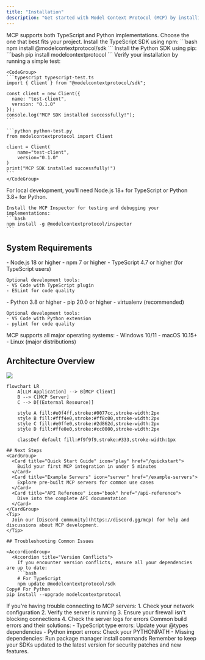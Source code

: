```yaml
---
title: "Installation"
description: "Get started with Model Context Protocol (MCP) by installing the SDK for your preferred language"
---
```


<Note>
  MCP supports both TypeScript and Python implementations. Choose the one that best fits your project.
</Note>

<Steps>
  <Step title="Choose Your SDK">
    <Tabs>
      <Tab title="TypeScript">
        Install the TypeScript SDK using npm:
        ```bash
        npm install @modelcontextprotocol/sdk
        ```
      </Tab>
      <Tab title="Python">
        Install the Python SDK using pip:
        ```bash
        pip install modelcontextprotocol
        ```
      </Tab>
    </Tabs>
  </Step>

  <Step title="Verify Installation">
    Verify your installation by running a simple test:

    <CodeGroup>
    ```typescript typescript-test.ts
    import { Client } from "@modelcontextprotocol/sdk";

    const client = new Client({
      name: "test-client",
      version: "0.1.0"
    });
    console.log("MCP SDK installed successfully!");
    ```

    ```python python-test.py
    from modelcontextprotocol import Client

    client = Client(
        name="test-client",
        version="0.1.0"
    )
    print("MCP SDK installed successfully!")
    ```
    </CodeGroup>
  </Step>

  <Step title="Set Up Development Environment">
    <Info>
      For local development, you'll need Node.js 18+ for TypeScript or Python 3.8+ for Python.
    </Info>

    Install the MCP Inspector for testing and debugging your implementations:
    ```bash
    npm install -g @modelcontextprotocol/inspector
    ```
  </Step>
</Steps>

## System Requirements

<AccordionGroup>
  <Accordion title="TypeScript Requirements" icon="js">
    - Node.js 18 or higher
    - npm 7 or higher
    - TypeScript 4.7 or higher (for TypeScript users)
    
    Optional development tools:
    - VS Code with TypeScript plugin
    - ESLint for code quality
  </Accordion>

  <Accordion title="Python Requirements" icon="python">
    - Python 3.8 or higher
    - pip 20.0 or higher
    - virtualenv (recommended)
    
    Optional development tools:
    - VS Code with Python extension
    - pylint for code quality
  </Accordion>

  <Accordion title="Operating System Support" icon="computer">
    MCP supports all major operating systems:
    - Windows 10/11
    - macOS 10.15+
    - Linux (major distributions)
  </Accordion>
</AccordionGroup>

## Architecture Overview

<Frame>
  <img src="/images/mcp-architecture.png" />
</Frame>

```mermaid
flowchart LR
    A[LLM Application] --> B[MCP Client]
    B --> C[MCP Server]
    C --> D[(External Resource)]
    
    style A fill:#e0f4ff,stroke:#0077cc,stroke-width:2px
    style B fill:#fff4e0,stroke:#ff8c00,stroke-width:2px
    style C fill:#e0ffe0,stroke:#2d862d,stroke-width:2px
    style D fill:#ffe0e0,stroke:#cc0000,stroke-width:2px

    classDef default fill:#f9f9f9,stroke:#333,stroke-width:1px

## Next Steps
<CardGroup>
  <Card title="Quick Start Guide" icon="play" href="/quickstart">
    Build your first MCP integration in under 5 minutes
  </Card>
  <Card title="Example Servers" icon="server" href="/example-servers">
    Explore pre-built MCP servers for common use cases
  </Card>
  <Card title="API Reference" icon="book" href="/api-reference">
    Dive into the complete API documentation
  </Card>
</CardGroup>
<Tip>
  Join our [Discord community](https://discord.gg/mcp) for help and discussions about MCP development.
</Tip>

## Troubleshooting Common Issues

<AccordionGroup>
  <Accordion title="Version Conflicts">
    If you encounter version conflicts, ensure all your dependencies are up to date:
    ```bash
    # For TypeScript
    npm update @modelcontextprotocol/sdk
Copy# For Python
pip install --upgrade modelcontextprotocol
```
  </Accordion>
  <Accordion title="Connection Issues">
    If you're having trouble connecting to MCP servers:
    1. Check your network configuration
    2. Verify the server is running
    3. Ensure your firewall isn't blocking connections
    4. Check the server logs for errors
  </Accordion>
  <Accordion title="Build Errors">
    Common build errors and their solutions:
    - TypeScript type errors: Update your @types dependencies
    - Python import errors: Check your PYTHONPATH
    - Missing dependencies: Run package manager install commands
  </Accordion>
</AccordionGroup>
<Warning>
  Remember to keep your SDKs updated to the latest version for security patches and new features.
</Warning>
